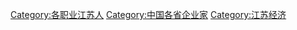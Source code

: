 [[Category:各职业江苏人|Category:各职业江苏人]]
[[Category:中国各省企业家|Category:中国各省企业家]]
[[Category:江苏经济|Category:江苏经济]]